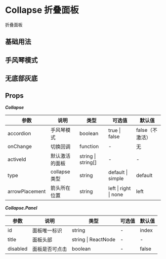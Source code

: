 # Collapse 折叠面板

折叠面板

## 基础用法


<DemoBasic />

## 手风琴模式


<DemoAccordion />

## 无底部灰底


<DemoNobottom />

## Props

**_Collapse_**

| 参数           | 说明           | 类型               | 可选值                | 默认值          |
| -------------- | -------------- | ------------------ | --------------------- | --------------- |
| accordion      | 手风琴模式     | boolean            | true \| false         | false（不激活） |
| onChange       | 切换回调       | function           | -                     | 无              |
| activeId       | 默认激活的面板 | string \| string[] | -                     | -               |
| type           | collapse 类型  | string             | default \| simple     | default         |
| arrowPlacement | 箭头所在位置   | string             | left \| right \| none | left            |

**_Collapse.Panel_**

| 参数     | 说明           | 类型                | 可选值 | 默认值 |
| -------- | -------------- | ------------------- | ------ | ------ |
| id       | 面板唯一标识   | string              | -      | index  |
| title    | 面板头部       | string \| ReactNode | -      | -      |
| disabled | 面板是否可点击 | boolean             | -      | false  |
